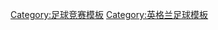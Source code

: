 {{Navbox with collapsible groups|
|name=英格兰足总杯
|title=[[英格蘭足總盃]]
|state={{{state=autocollapse}}}
|listclass=hlist

|group1=赛季
|list1=
{{Navbox subgroup
|group1=十九世紀
|list1=
{{Navbox subgroup
|group1=70年代
|list1=
*[[1871-72球季英格蘭足總盃|1871-72]]
*[[1872-73球季英格蘭足總盃|1872-73]]
*[[1873-74球季英格蘭足總盃|1873-74]]
*[[1874-75球季英格蘭足總盃|1874-75]]
*[[1875-76球季英格蘭足總盃|1875-76]]
*[[1876-77球季英格蘭足總盃|1876-77]]
*[[1877-78球季英格蘭足總盃|1877-78]]
*[[1878-79球季英格蘭足總盃|1878-79]]
*[[1879-80球季英格蘭足總盃|1879-80]]
|group2=80年代
|list2=
*[[1880-81球季英格蘭足總盃|1880-81]]
*[[1881-82球季英格蘭足總盃|1881-82]]
*[[1882-83球季英格蘭足總盃|1882-83]]
*[[1883-84球季英格蘭足總盃|1883-84]]
*[[1884-85球季英格蘭足總盃|1884-85]]
*[[1885-86球季英格蘭足總盃|1885-86]]
*[[1886-87球季英格蘭足總盃|1886-87]]
*[[1887-88球季英格蘭足總盃|1887-88]]
*[[1888-89球季英格蘭足總盃|1888-89]]
*[[1889-90球季英格蘭足總盃|1889-90]]
|group3=90年代
|list3=
*[[1890-91球季英格蘭足總盃|1890-91]]
*[[1891-92球季英格蘭足總盃|1891-92]]
*[[1892-93球季英格蘭足總盃|1892-93]]
*[[1893-94球季英格蘭足總盃|1893-94]]
*[[1894-95球季英格蘭足總盃|1894-95]]
*[[1895-96球季英格蘭足總盃|1895-96]]
*[[1896-97球季英格蘭足總盃|1896-97]]
*[[1897-98球季英格蘭足總盃|1897-98]]
*[[1898-99球季英格蘭足總盃|1898-99]]
*[[1899-00球季英格蘭足總盃|1899-00]]
}}
|group2=二十世紀
|list2=
{{Navbox subgroup
|group1=00年代
|list1=*[[1900-01球季英格蘭足總盃|1900-01]]
*[[1901-02球季英格蘭足總盃|1901-02]]
*[[1902-03球季英格蘭足總盃|1902-03]]
*[[1903-04球季英格蘭足總盃|1903-04]]
*[[1904-05球季英格蘭足總盃|1904-05]]
*[[1905-06球季英格蘭足總盃|1905-06]]
*[[1906-07球季英格蘭足總盃|1906-07]]
*[[1907-08球季英格蘭足總盃|1907-08]]
*[[1908-09球季英格蘭足總盃|1908-09]]
*[[1909-10球季英格蘭足總盃|1909-10]]
|group2=10年代
|list2=
*[[1910-11球季英格蘭足總盃|1910-11]]
*[[1911-12球季英格蘭足總盃|1911-12]]
*[[1912-13球季英格蘭足總盃|1912-13]]
*[[1913-14球季英格蘭足總盃|1913-14]]
*[[1914-15球季英格蘭足總盃|1914-15]]
*[[1919-20球季英格蘭足總盃|1919-20]]
|group3=20年代
|list3=
*[[1920-21球季英格蘭足總盃|1920-21]]
*[[1921-22球季英格蘭足總盃|1921-22]]
*[[1922-23球季英格蘭足總盃|1922-23]]
*[[1923-24球季英格蘭足總盃|1923-24]]
*[[1924-25球季英格蘭足總盃|1924-25]]
*[[1925-26球季英格蘭足總盃|1925-26]]
*[[1926-27球季英格蘭足總盃|1926-27]]
*[[1927-28球季英格蘭足總盃|1927-28]]
*[[1928-29球季英格蘭足總盃|1928-29]]
*[[1929-30球季英格蘭足總盃|1929-30]]
|group4=30年代
|list4=
*[[1930-31球季英格蘭足總盃|1930-31]]
*[[1931-32球季英格蘭足總盃|1931-32]]
*[[1932-33球季英格蘭足總盃|1932-33]]
*[[1933-34球季英格蘭足總盃|1933-34]]
*[[1934-35球季英格蘭足總盃|1934-35]]
*[[1935-36球季英格蘭足總盃|1935-36]]
*[[1936-37球季英格蘭足總盃|1936-37]]
*[[1937-38球季英格蘭足總盃|1937-38]]
*[[1938-39球季英格蘭足總盃|1938-39]]
|group5=40年代
|list5=
*[[1945-46球季英格蘭足總盃|1945-46]]
*[[1946-47球季英格蘭足總盃|1946-47]]
*[[1947-48球季英格蘭足總盃|1947-48]]
*[[1948-49球季英格蘭足總盃|1948-49]]
*[[1949-50球季英格蘭足總盃|1949-50]]
|group6=50年代
|list6=
*[[1950-51球季英格蘭足總盃|1950-51]]
*[[1951-52球季英格蘭足總盃|1951-52]]
*[[1952-53球季英格蘭足總盃|1952-53]]
*[[1953-54球季英格蘭足總盃|1953-54]]
*[[1954-55球季英格蘭足總盃|1954-55]]
*[[1955-56球季英格蘭足總盃|1955-56]]
*[[1956-57球季英格蘭足總盃|1956-57]]
*[[1957-58球季英格蘭足總盃|1957-58]]
*[[1958-59球季英格蘭足總盃|1958-59]]
*[[1959-60球季英格蘭足總盃|1959-60]]
|group7=60年代
|list7=
*[[1960-61球季英格蘭足總盃|1960-61]]
*[[1961-62球季英格蘭足總盃|1961-62]]
*[[1962-63球季英格蘭足總盃|1962-63]]
*[[1963-64球季英格蘭足總盃|1963-64]]
*[[1964-65球季英格蘭足總盃|1964-65]]
*[[1965-66球季英格蘭足總盃|1965-66]]
*[[1966-67球季英格蘭足總盃|1966-67]]
*[[1967-68球季英格蘭足總盃|1967-68]]
*[[1968-69球季英格蘭足總盃|1968-69]]
*[[1969-70球季英格蘭足總盃|1969-70]]
|group8=70年代
|list8=
*[[1970-71球季英格蘭足總盃|1970-71]]
*[[1971-72球季英格蘭足總盃|1971-72]]
*[[1972-73球季英格蘭足總盃|1972-73]]
*[[1973-74球季英格蘭足總盃|1973-74]]
*[[1974-75球季英格蘭足總盃|1974-75]]
*[[1975-76球季英格蘭足總盃|1975-76]]
*[[1976-77球季英格蘭足總盃|1976-77]]
*[[1977-78球季英格蘭足總盃|1977-78]]
*[[1978-79球季英格蘭足總盃|1978-79]]
*[[1979-80球季英格蘭足總盃|1979-80]]
|group9=80年代
|list9=
*[[1980-81球季英格蘭足總盃|1980-81]]
*[[1981-82球季英格蘭足總盃|1981-82]]
*[[1982-83球季英格蘭足總盃|1982-83]]
*[[1983-84球季英格蘭足總盃|1983-84]]
*[[1984-85球季英格蘭足總盃|1984-85]]
*[[1985-86球季英格蘭足總盃|1985-86]]
*[[1986-87球季英格蘭足總盃|1986-87]]
*[[1987-88球季英格蘭足總盃|1987-88]]
*[[1988-89球季英格蘭足總盃|1988-89]]
*[[1989-90球季英格蘭足總盃|1989-90]]
|group10=90年代
|list10=
*[[1990-91球季英格蘭足總盃|1990-91]]
*[[1991-92球季英格蘭足總盃|1991-92]]
*[[1992-93球季英格蘭足總盃|1992-93]]
*[[1993-94球季英格蘭足總盃|1993-94]]
*[[1994-95球季英格蘭足總盃|1994-95]]
*[[1995-96球季英格蘭足總盃|1995-96]]
*[[1996-97球季英格蘭足總盃|1996-97]]
*[[1997-98球季英格蘭足總盃|1997-98]]
*[[1998-99球季英格蘭足總盃|1998-99]]
*[[1999-00球季英格蘭足總盃|1999-00]]
}}
|group3=二十一世紀
|list3=
{{Navbox subgroup
|group1=00年代
|list1=
*[[2000-01球季英格蘭足總盃|2000-01]]
*[[2001-02球季英格蘭足總盃|2001-02]]
*[[2002-03球季英格蘭足總盃|2002-03]]
*[[2003-04球季英格蘭足總盃|2003-04]]
*[[2004-05球季英格蘭足總盃|2004-05]]
*[[2005-06球季英格蘭足總盃|2005-06]]
*[[2006-07球季英格蘭足總盃|2006-07]]
*[[2007-08球季英格蘭足總盃|2007-08]]
*[[2008-09球季英格蘭足總盃|2008-09]]
*[[2009–10赛季英格兰足总杯|2009-10]]
|group2=10年代
|list2=
*[[2010-11球季英格蘭足總盃|2010-11]]
*[[2011-12球季英格蘭足總盃|2011-12]]
*[[2012-13球季英格蘭足總盃|2012-13]]
*[[2013-14球季英格蘭足總盃|2013-14]]
*[[2014-15球季英格蘭足總盃|2014-15]]
*[[2015-16球季英格蘭足總盃|2015-16]]
*[[2016-17球季英格蘭足總盃|2016-17]]
*[[2017-18球季英格蘭足總盃|2017-18]]
*[[2018-19球季英格蘭足總盃|2018-19]]
*[[2019-20球季英格蘭足總盃|2019-20]]
|group3=20年代
|list3=
*[[2020-21球季英格蘭足總盃|2020-21]]
*[[2021至2022年英格蘭足總盃|2021-22]]
}}
}}
|group2=決賽
|list2=
{{Navbox subgroup
|group1=十九世紀
|list1=
{{Navbox subgroup
|group1=70年代
|list1=
*[[1872年英格兰足总杯决赛|1872]]
*[[1873年英格兰足总杯决赛|1873]]
*[[1874年英格兰足总杯决赛|1874]]
*[[1875年英格兰足总杯决赛|1875]]
*[[1876年英格兰足总杯决赛|1876]]
*[[1877年英格兰足总杯决赛|1877]]
*[[1878年英格兰足总杯决赛|1878]]
*[[1879年英格兰足总杯决赛|1879]]
|group2=80年代
|list2=
*[[1880年英格兰足总杯决赛|1880]]
*[[1881年英格兰足总杯决赛|1881]]
*[[1882年英格兰足总杯决赛|1882]]
*[[1883年英格兰足总杯决赛|1883]]
*[[1884年英格兰足总杯决赛|1884]]
*[[1885年英格兰足总杯决赛|1885]]
*[[1886年英格兰足总杯决赛|1886]]
*[[1887年英格兰足总杯决赛|1887]]
*[[1888年英格兰足总杯决赛|1888]]
*[[1889年英格兰足总杯决赛|1889]]
|group3=90年代
|list3=
*[[1890年英格兰足总杯决赛|1890]]
*[[1891年英格兰足总杯决赛|1891]]
*[[1892年英格兰足总杯决赛|1892]]
*[[1893年英格兰足总杯决赛|1893]]
*[[1894年英格兰足总杯决赛|1894]]
*[[1895年英格兰足总杯决赛|1895]]
*[[1896年英格兰足总杯决赛|1896]]
*[[1897年英格兰足总杯决赛|1897]]
*[[1898年英格兰足总杯决赛|1898]]
*[[1899年英格兰足总杯决赛|1899]]
}}
|group2=二十世紀
|list2=
{{Navbox subgroup
|group1=00年代
|list1=
*[[1900年英格兰足总杯决赛|1900]]
*[[1901年英格兰足总杯决赛|1901]]
*[[1902年英格兰足总杯决赛|1902]]
*[[1903年英格兰足总杯决赛|1903]]
*[[1904年英格兰足总杯决赛|1904]]
*[[1905年英格兰足总杯决赛|1905]]
*[[1906年英格兰足总杯决赛|1906]]
*[[1907年英格兰足总杯决赛|1907]]
*[[1908年英格兰足总杯决赛|1908]]
*[[1909年英格兰足总杯决赛|1909]]
|group2=10年代
|list2=
*[[1910年英格兰足总杯决赛|1910]]
*[[1911年英格兰足总杯决赛|1911]]
*[[1912年英格兰足总杯决赛|1912]]
*[[1913年英格兰足总杯决赛|1913]]
*[[1914年英格兰足总杯决赛|1914]]
*[[1915年英格兰足总杯决赛|1915]]
|group3=20年代
|list3=
*[[1920年英格兰足总杯决赛|1920]]
*[[1921年英格兰足总杯决赛|1921]]
*[[1922年英格兰足总杯决赛|1922]]
*[[1923年英格兰足总杯决赛|1923]]
*[[1924年英格兰足总杯决赛|1924]]
*[[1925年英格兰足总杯决赛|1925]]
*[[1926年英格兰足总杯决赛|1926]]
*[[1927年英格兰足总杯决赛|1927]]
*[[1928年英格兰足总杯决赛|1928]]
*[[1929年英格兰足总杯决赛|1929]]
|group4=30年代
|list4=
*[[1930年英格兰足总杯决赛|1930]]
*[[1931年英格兰足总杯决赛|1931]]
*[[1932年英格兰足总杯决赛|1932]]
*[[1933年英格兰足总杯决赛|1933]]
*[[1934年英格兰足总杯决赛|1934]]
*[[1935年英格兰足总杯决赛|1935]]
*[[1936年英格兰足总杯决赛|1936]]
*[[1937年英格兰足总杯决赛|1937]]
*[[1938年英格兰足总杯决赛|1938]]
*[[1939年英格兰足总杯决赛|1939]]
|group5=40年代
|list5=
*[[1946年英格兰足总杯决赛|1946]]
*[[1947年英格兰足总杯决赛|1947]]
*[[1948年英格兰足总杯决赛|1948]]
*[[1949年英格兰足总杯决赛|1949]]
|group6=50年代
|list6=
*[[1950年英格兰足总杯决赛|1950]]
*[[1951年英格兰足总杯决赛|1951]]
*[[1952年英格兰足总杯决赛|1952]]
*[[1953年英格兰足总杯决赛|1953]]
*[[1954年英格兰足总杯决赛|1954]]
*[[1955年英格兰足总杯决赛|1955]]
*[[1956年英格兰足总杯决赛|1956]]
*[[1957年英格兰足总杯决赛|1957]]
*[[1958年英格兰足总杯决赛|1958]]
*[[1959年英格兰足总杯决赛|1959]]
|group7=60年代
|list7=
*[[1960年英格兰足总杯决赛|1960]]
*[[1961年英格兰足总杯决赛|1961]]
*[[1962年英格兰足总杯决赛|1962]]
*[[1963年英格兰足总杯决赛|1963]]
*[[1964年英格兰足总杯决赛|1964]]
*[[1965年英格兰足总杯决赛|1965]]
*[[1966年英格兰足总杯决赛|1966]]
*[[1967年英格兰足总杯决赛|1967]]
*[[1968年英格兰足总杯决赛|1968]]
*[[1969年英格兰足总杯决赛|1969]]
|group8=70年代
|list8=
*[[1970年英格兰足总杯决赛|1970]]
*[[1971年英格兰足总杯决赛|1971]]
*[[1972年英格兰足总杯决赛|1972]]
*[[1973年英格兰足总杯决赛|1973]]
*[[1974年英格兰足总杯决赛|1974]]
*[[1975年英格兰足总杯决赛|1975]]
*[[1976年英格兰足总杯决赛|1976]]
*[[1977年英格兰足总杯决赛|1977]]
*[[1978年英格兰足总杯决赛|1978]]
*[[1979年英格兰足总杯决赛|1979]]
|group9=80年代
|list9=
*[[1980年英格兰足总杯决赛|1980]]
*[[1981年英格兰足总杯决赛|1981]]
*[[1982年英格兰足总杯决赛|1982]]
*[[1983年英格兰足总杯决赛|1983]]
*[[1984年英格兰足总杯决赛|1984]]
*[[1985年英格兰足总杯决赛|1985]]
*[[1986年英格兰足总杯决赛|1986]]
*[[1987年英格兰足总杯决赛|1987]]
*[[1988年英格兰足总杯决赛|1988]]
*[[1989年英格兰足总杯决赛|1989]]
|group10=90年代
|list10=
*[[1990年英格兰足总杯决赛|1990]]
*[[1991年英格兰足总杯决赛|1991]]
*[[1992年英格兰足总杯决赛|1992]]
*[[1993年英格兰足总杯决赛|1993]]
*[[1994年英格兰足总杯决赛|1994]]
*[[1995年英格兰足总杯决赛|1995]]
*[[1996年英格兰足总杯决赛|1996]]
*[[1997年英格兰足总杯决赛|1997]]
*[[1998年英格兰足总杯决赛|1998]]
*[[1999年英格兰足总杯决赛|1999]]
}}
|group3=二十一世紀
|list3=
{{Navbox subgroup
|group1=00年代
|list1=
*[[2000年英格兰足总杯决赛|2000]]
*[[2001年英格兰足总杯决赛|2001]]
*[[2002年英格兰足总杯决赛|2002]]
*[[2003年英格兰足总杯决赛|2003]]
*[[2004年英格兰足总杯决赛|2004]]
*[[2005年英格兰足总杯决赛|2005]]
*[[2006年英格兰足总杯决赛|2006]]
*[[2007年英格兰足总杯决赛|2007]]
*[[2008年英格兰足总杯决赛|2008]]
*[[2009年英格蘭足總盃決賽|2009]]
|group2=10年代
|list2=
*[[2010年英格蘭足總盃決賽|2010]]
*[[2011年英格蘭足總盃決賽|2011]]
*[[2012年英格兰足总杯决赛|2012]]
*[[2013年英格兰足总杯决赛|2013]]
*[[2014年英格兰足总杯决赛|2014]]
*[[2015年英格兰足总杯决赛|2015]]
*[[2016年英格兰足总杯决赛|2016]]
*[[2017年英格兰足总杯决赛|2017]]
*[[2018年英格兰足总杯决赛|2018]]
*[[2019年英格兰足总杯决赛|2019]]
|group3=20年代
|list3=
*[[2020年英格兰足总杯决赛|2020]]
*[[2021年英格兰足总杯决赛|2021]]
*[[2022年英格兰足总杯决赛|2022]]
*[[2023年英格兰足总杯决赛|2023]]
*[[2024年英格兰足总杯决赛|2024]]
*[[2025年英格兰足总杯决赛|2025]]
*[[2026年英格兰足总杯决赛|2026]]
*[[2027年英格兰足总杯决赛|2027]]
*[[2028年英格兰足总杯决赛|2028]]
*[[2029年英格兰足总杯决赛|2029]]
}}
}}
}}
<noinclude>
{{collapsible option}}
[[Category:足球竞赛模板]]
[[Category:英格兰足球模板]]
</noinclude>